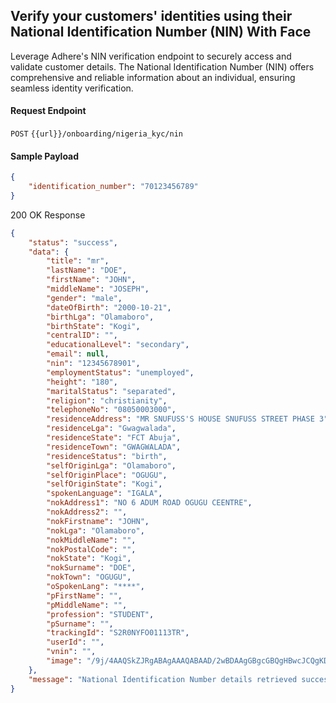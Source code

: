 ## Verify your customers' identities using their National Identification Number (NIN) With Face

Leverage Adhere's NIN verification endpoint to securely access and validate customer details. The National Identification Number (NIN) offers comprehensive and reliable information about an individual, ensuring seamless identity verification.

#### Request Endpoint

`POST` `{{url}}/onboarding/nigeria_kyc/nin`

#### Sample Payload

```json
{
    "identification_number": "70123456789"
}
```

200 OK Response

``` json
{
    "status": "success",
    "data": {
        "title": "mr",
        "lastName": "DOE",
        "firstName": "JOHN",
        "middleName": "JOSEPH",
        "gender": "male",
        "dateOfBirth": "2000-10-21",
        "birthLga": "Olamaboro",
        "birthState": "Kogi",
        "centralID": "",
        "educationalLevel": "secondary",
        "email": null,
        "nin": "12345678901",
        "employmentStatus": "unemployed",
        "height": "180",
        "maritalStatus": "separated",
        "religion": "christianity",
        "telephoneNo": "08050003000",
        "residenceAddress": "MR SNUFUSS'S HOUSE SNUFUSS STREET PHASE 3",
        "residenceLga": "Gwagwalada",
        "residenceState": "FCT Abuja",
        "residenceTown": "GWAGWALADA",
        "residenceStatus": "birth",
        "selfOriginLga": "Olamaboro",
        "selfOriginPlace": "OGUGU",
        "selfOriginState": "Kogi",
        "spokenLanguage": "IGALA",
        "nokAddress1": "NO 6 ADUM ROAD OGUGU CEENTRE",
        "nokAddress2": "",
        "nokFirstname": "JOHN",
        "nokLga": "Olamaboro",
        "nokMiddleName": "",
        "nokPostalCode": "",
        "nokState": "Kogi",
        "nokSurname": "DOE",
        "nokTown": "OGUGU",
        "oSpokenLang": "****",
        "pFirstName": "",
        "pMiddleName": "",
        "profession": "STUDENT",
        "pSurname": "",
        "trackingId": "S2R0NYFO01113TR",
        "userId": "",
        "vnin": "",
        "image": "/9j/4AAQSkZJRgABAgAAAQABAAD/2wBDAAgGBgcGBQgHBwcJCQgKDBQNDAsLDBkSEw8UHRofHh0aHBwgJC4nICIsIxwcKDcpLDAxNDQ0Hyc5PTgyPC4zNDL" # base-64
    },
    "message": "National Identification Number details retrieved successfully",
}
```